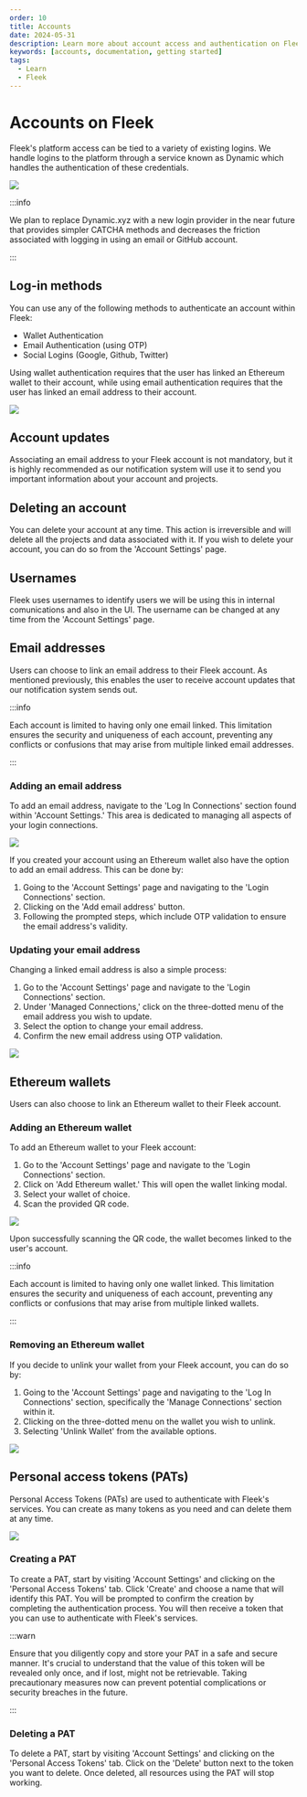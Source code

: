 ```yaml
---
order: 10
title: Accounts
date: 2024-05-31
description: Learn more about account access and authentication on Fleek.
keywords: [accounts, documentation, getting started]
tags:
  - Learn
  - Fleek
---
```


# Accounts on Fleek

Fleek's platform access can be tied to a variety of existing logins. We handle logins to the platform through a service known as Dynamic which handles the authentication of these credentials.

![](./dynamic.svg)

:::info

We plan to replace Dynamic.xyz with a new login provider in the near future that provides simpler CATCHA methods and decreases the friction associated with logging in using an email or GitHub account.

:::

<div className="my-12 bg-gray-dark-6 p-[1px]" />

## Log-in methods

You can use any of the following methods to authenticate an account within Fleek:

- Wallet Authentication
- Email Authentication (using OTP)
- Social Logins (Google, Github, Twitter)

Using wallet authentication requires that the user has linked an Ethereum wallet to their account, while using email authentication requires that the user has linked an email address to their account.

![](./connections.svg)

## Account updates

Associating an email address to your Fleek account is not mandatory, but it is highly recommended as our notification system will use it to send you important information about your account and projects.

## Deleting an account

You can delete your account at any time. This action is irreversible and will delete all the projects and data associated with it. If you wish to delete your account, you can do so from the 'Account Settings' page.

## Usernames

Fleek uses usernames to identify users we will be using this in internal comunications and also in the UI. The username can be changed at any time from the 'Account Settings' page.

## Email addresses

Users can choose to link an email address to their Fleek account. As mentioned previously, this enables the user to receive account updates that our notification system sends out.

:::info

Each account is limited to having only one email linked. This limitation ensures the security and uniqueness of each account, preventing any conflicts or confusions that may arise from multiple linked email addresses.

:::

### Adding an email address

To add an email address, navigate to the 'Log In Connections' section found within 'Account Settings.' This area is dedicated to managing all aspects of your login connections.

![](./add-email.svg)

If you created your account using an Ethereum wallet also have the option to add an email address. This can be done by:

1. Going to the 'Account Settings' page and navigating to the 'Login Connections' section.
2. Clicking on the 'Add email address' button.
3. Following the prompted steps, which include OTP validation to ensure the email address's validity.

### Updating your email address

Changing a linked email address is also a simple process:

1. Go to the 'Account Settings' page and navigate to the 'Login Connections' section.
2. Under 'Managed Connections,' click on the three-dotted menu of the email address you wish to update.
3. Select the option to change your email address.
4. Confirm the new email address using OTP validation.

![](./verify-email.svg)

## Ethereum wallets

Users can also choose to link an Ethereum wallet to their Fleek account.

### Adding an Ethereum wallet

To add an Ethereum wallet to your Fleek account:

1. Go to the 'Account Settings' page and navigate to the 'Login Connections' section.
2. Click on 'Add Ethereum wallet.' This will open the wallet linking modal.
3. Select your wallet of choice.
4. Scan the provided QR code.

![](./add-wallet.svg)

Upon successfully scanning the QR code, the wallet becomes linked to the user's account.

:::info

Each account is limited to having only one wallet linked. This limitation ensures the security and uniqueness of each account, preventing any conflicts or confusions that may arise from multiple linked wallets.

:::

### Removing an Ethereum wallet

If you decide to unlink your wallet from your Fleek account, you can do so by:

1. Going to the 'Account Settings' page and navigating to the 'Log In Connections' section, specifically the 'Manage Connections' section within it.
2. Clicking on the three-dotted menu on the wallet you wish to unlink.
3. Selecting 'Unlink Wallet' from the available options.

![](./manage-connection.svg)

## Personal access tokens (PATs)

Personal Access Tokens (PATs) are used to authenticate with Fleek's services. You can create as many tokens as you need and can delete them at any time.

![](./gateways-overview.svg)

### Creating a PAT

To create a PAT, start by visiting 'Account Settings' and clicking on the 'Personal Access Tokens' tab. Click 'Create' and choose a name that will identify this PAT. You will be prompted to confirm the creation by completing the authentication process. You will then receive a token that you can use to authenticate with Fleek's services.

:::warn

Ensure that you diligently copy and store your PAT in a safe and secure manner. It's crucial to understand that the value of this token will be revealed only once, and if lost, might not be retrievable. Taking precautionary measures now can prevent potential complications or security breaches in the future.

:::

### Deleting a PAT

To delete a PAT, start by visiting 'Account Settings' and clicking on the 'Personal Access Tokens' tab. Click on the 'Delete' button next to the token you want to delete. Once deleted, all resources using the PAT will stop working.

